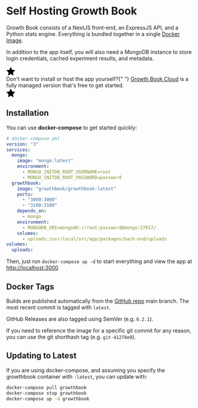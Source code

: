 # Self Hosting Growth Book

Growth Book consists of a NextJS front-end, an ExpressJS API, and a Python stats engine. Everything is bundled together in a single [Docker Image](https://hub.docker.com/r/growthbook/growthbook).

In addition to the app itself, you will also need a MongoDB instance to store login credentials, cached experiment results, and metadata.

<div className="bg-blue-200 dark:bg-blue-900 py-2 px-4 rounded flex">
  <div className="text-yellow-500 pt-1 mr-3">
    <svg
      xmlns="http://www.w3.org/2000/svg"
      width="24"
      height="24"
      viewBox="0 0 24 24"
      style={{ fill: "currentColor" }}
    >
      <path d="M12 .587l3.668 7.568 8.332 1.151-6.064 5.828 1.48 8.279-7.416-3.967-7.417 3.967 1.481-8.279-6.064-5.828 8.332-1.151z" />
    </svg>
  </div>
  <div>
    Don't want to install or host the app yourself?{" "}
    <a href="https://app.growthbook.io">Growth Book Cloud</a> is a fully managed
    version that's free to get started.
  </div>
  <div className="text-yellow-500 pt-1 ml-3">
    <svg
      xmlns="http://www.w3.org/2000/svg"
      width="24"
      height="24"
      viewBox="0 0 24 24"
      style={{ fill: "currentColor" }}
    >
      <path d="M12 .587l3.668 7.568 8.332 1.151-6.064 5.828 1.48 8.279-7.416-3.967-7.417 3.967 1.481-8.279-6.064-5.828 8.332-1.151z" />
    </svg>
  </div>
</div>

## Installation

You can use **docker-compose** to get started quickly:

```yml
# docker-compose.yml
version: "3"
services:
  mongo:
    image: "mongo:latest"
    environment:
      - MONGO_INITDB_ROOT_USERNAME=root
      - MONGO_INITDB_ROOT_PASSWORD=password
  growthbook:
    image: "growthbook/growthbook:latest"
    ports:
      - "3000:3000"
      - "3100:3100"
    depends_on:
      - mongo
    environment:
      - MONGODB_URI=mongodb://root:password@mongo:27017/
    volumes:
      - uploads:/usr/local/src/app/packages/back-end/uploads
volumes:
  uploads:
```

Then, just run `docker-compose up -d` to start everything and view the app at [http://localhost:3000](http://localhost:3000)

## Docker Tags

Builds are published automatically from the [GitHub repo](https://github.com/growthbook/growthbook) main branch. The most recent commit is tagged with `latest`.

GitHub Releases are also tagged using SemVer (e.g. `0.2.1`).

If you need to reference the image for a specific git commit for any reason, you can use the git shorthash tag (e.g. `git-41278e9`).

## Updating to Latest

If you are using docker-compose, and assuming you specify the growthbook container with `:latest`, you can update with:

```bash
docker-compose pull growthbook
docker-compose stop growthbook
docker-compose up -d growthbook
```
